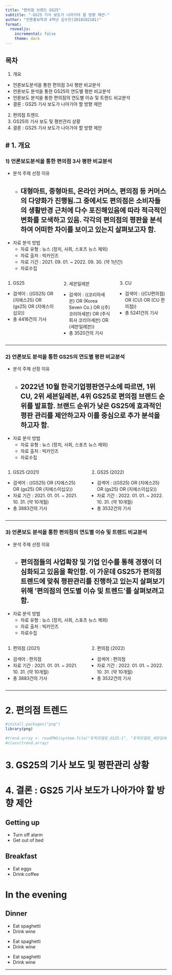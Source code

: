 ---
title: "편의점 브랜드 GS25"
subtitle: "-GS25 기사 보도가 나아가야 할 방향 제안-"
author: "언론홍보학과 4학년 김수진(2018102101)"
format:
  revealjs:
    incremental: false  
    theme: dark
---

## 목차
1. 개요
- 언론보도분석을 통한 편의점 3사 평판 비교분석
- 언론보도 분석을 통한 GS25의 연도별 평판 비교분석
- 언론보도 분석을 통한 편의점의 연도별 이슈 및 트렌드 비교분석
- 결론 : GS25 기사 보도가 나아가야 할 방향 제안
2. 편의점 트렌드
3. GS25의 기사 보도 및 평판관리 상황
4. 결론 : GS25 기사 보도가 나아가야 할 방향 제안

# 1. 개요
---

### 1) 언론보도분석을 통한 편의점 3사 평판 비교분석
- 분석 주제 선정 이유
  - 대형마트, 중형마트, 온라인 커머스, 편의점 등 커머스의 다양화가 진행됨.그 중에서도 편의점은 소비자들의 생활반경 근처에 다수 포진해있음에 따라 적극적인 변화를 모색하고 있음. 각각의 편의점의 평판을 분석하여 어떠한 차이를 보이고 있는지 살펴보고자 함.
---

- 자료 분석 방법
  - 자료 유형 : 뉴스 (정치, 사회, 스포츠 뉴스 제외)
  - 자료 출처 : 빅카인즈
  - 자료 기간 : 2021. 09. 01. \~ 2022. 09. 30. (약 1년간)
  - 자료수집

:::: {.columns}

::: {.column width="33%"}
  1)  GS25
   -   검색어 : ((GS25) OR (지에스25) OR (gs25) OR (지에스이십오))
   -   총 4416건의 기사
:::

::: {.column width="33%"}
  2)  세븐일레븐
  -   검색어 : ((코리아세븐) OR (Korea Seven Co.) OR ((주)코리아세븐) OR (주식회사 코리아세븐) OR (세븐일레븐))
  -   총 3520건의 기사
:::

::: {.column width="33%"}
  3)  CU
  -   검색어 : ((CU편의점) OR (CU) OR (CU 편의점))
  -   총 5241건의 기사
:::
::::
---

### 2) 언론보도 분석을 통한 GS25의 연도별 평판 비교분석

- 분석 주제 선정 이유
  - 2022년 10월 한국기업평판연구소에 따르면, 1위 CU, 2위 세븐일레븐, 4위 GS25로 편의점 브랜드 순위를 발표함. 브랜드 순위가 낮은 GS25에 효과적인 평판 관리를 제안하고자 이를 중심으로 추가 분석을 하고자 함.
---

- 자료 분석 방법
  - 자료 유형 : 뉴스 (정치, 사회, 스포츠 뉴스 제외)
  - 자료 출처 : 빅카인즈
  - 자료수집

:::: {.columns}

::: {.column width="50%"}
  1)  GS25 (2021)
  -   검색어 : ((GS25) OR (지에스25) OR (gs25) OR (지에스이십오))
  -   자료 기간 : 2021. 01. 01. \~ 2021. 10. 31. (약 10개월)
  -   총 3883건의 기사
:::

::: {.column width="50%"}
   2)  GS25 (2022)
   -   검색어 : ((GS25) OR (지에스25) OR (gs25) OR (지에스이십오))
   -   자료 기간 : 2022. 01. 01. \~ 2022. 10. 31. (약 10개월)
   -   총 3532건의 기사
:::

::::
---

### 3) 언론보도 분석을 통한 편의점의 연도별 이슈 및 트렌드 비교분석

- 분석 주제 선정 이유
  - 편의점들의 사업확장 및 기업 인수를 통해 경쟁이 더 심화되고 있음을 확인함. 이 가운데 GS25가 편의점 트렌드에 맞춰 평판관리를 진행하고 있는지 살펴보기 위해 '편의점의 연도별 이슈 및 트렌드'를 살펴보려고 함.
---

- 자료 분석 방법
  - 자료 유형 : 뉴스 (정치, 사회, 스포츠 뉴스 제외)
  - 자료 출처 : 빅카인즈
  - 자료수집

:::: {.columns}

::: {.column width="50%"}
   1)  편의점 (2021)
  -   검색어 : 편의점
  -   자료 기간 : 2021. 01. 01. \~ 2021. 10. 31. (약 10개월)
  -   총 3883건의 기사
:::

::: {.column width="50%"}
  2)  편의점 (2022)
  -   검색어 : 편의점
  -   자료 기간 : 2022. 01. 01. \~ 2022. 10. 31. (약 10개월)
  -   총 3532건의 기사
:::

::::
---

# 2. 편의점 트렌드


```{r}
#install.packages("png")
library(png)

#trend.array <- readPNG(system.file("토픽모델링_GS25-1", "토픽모델링_세븐일레븐-1", "토픽모델링_CU-1", package="png"))
#class(trend.array)
```



# 3. GS25의 기사 보도 및 평판관리 상황





# 4. 결론 : GS25 기사 보도가 나아가야 할 방향 제안










## Getting up

- Turn off alarm
- Get out of bed

## Breakfast

- Eat eggs
- Drink coffee

# In the evening

## Dinner

- Eat spaghetti
- Drink wine

::: {.incremental}

- Eat spaghetti
- Drink wine

:::

::: {.nonincremental}

- Eat spaghetti
- Drink wine

:::
---